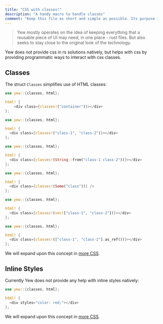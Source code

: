 ```yaml
---
title: "CSS with classes!"
description: "A handy macro to handle classes"
comment: "Keep this file as short and simple as possible. Its purpose is to ease in the reader into components in Yew instead of providing proper API docs"
---
```



> Yew mostly operates on the idea of keeping everything that a reusable piece of
> UI may need, in one place - rust files. But also seeks to stay close to the
> original look of the technology.

Yew does not provide css in rs solutions natively, but helps with css by providing
programmatic ways to interact with css classes.

## Classes

The struct `Classes` simplifies use of HTML classes:

<Tabs>
  <TabItem value="Literal" label="Literal">

```rust
use yew::{classes, html};

html! {
    <div class={classes!("container")}></div>
};
```

  </TabItem>
  <TabItem value="Multiple" label="Multiple">

```rust
use yew::{classes, html};

html! {
  <div class={classes!("class-1", "class-2")}></div>
};
```

  </TabItem>
  <TabItem value="String" label="String">

```rust
use yew::{classes, html};

html! {
  <div class={classes!(String::from("class-1 class-2"))}></div>
};
```

  </TabItem>
  <TabItem value="Optional" label="Optional">

```rust
use yew::{classes, html};

html! {
  <div class={classes!(Some("class"))} />
};
```

  </TabItem>
  <TabItem value="Vector" label="Vector">

```rust
use yew::{classes, html};

html! {
  <div class={classes!(vec!["class-1", "class-2"])}></div>
};
```

  </TabItem>
  <TabItem value="Slice" label="Slice">

```rust
use yew::{classes, html};

html! {
  <div class={classes!(["class-1", "class-2"].as_ref())}></div>
};
```

  </TabItem>
</Tabs>

We will expand upon this concept in [more CSS](../../more/css).

## Inline Styles

Currently Yew does not provide any help with inline styles natively:

```rust
use yew::{classes, html};

html! {
  <div styles="color: red;"></div>
};
```

We will expand upon this concept in [more CSS](../../more/css).
